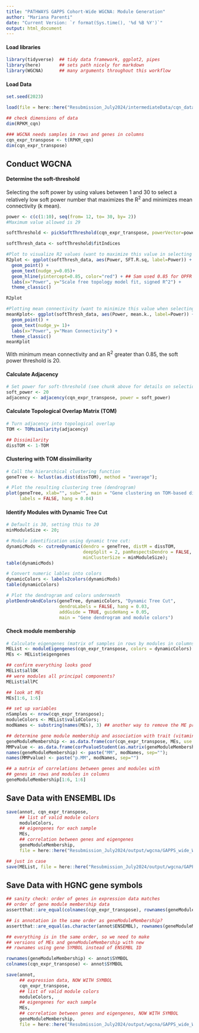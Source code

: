 ```yaml
---
title: "PATHWAYS GAPPS Cohort-Wide WGCNA: Module Generation"
author: "Mariana Parenti"
date: "Current Version: `r format(Sys.time(), '%d %B %Y')`"
output: html_document
---
```


#### Load libraries

```r
library(tidyverse)  ## tidy data framework, ggplot2, pipes
library(here)       ## sets path nicely for markdown
library(WGCNA)      ## many arguments throughout this workflow
```

#### Load Data

```r
set.seed(2023)

load(file = here::here("Resubmission_July2024/intermediateData/cqn_data.Rds"))

## check dimensions of data
dim(RPKM_cqn)

### WGCNA needs samples in rows and genes in columns
cqn_expr_transpose <- t(RPKM_cqn)
dim(cqn_expr_transpose)
```

## Conduct WGCNA

#### Determine the soft-threshold

Selecting the soft power by using values between 1 and 30 to select a relatively low soft power number that maximizes the R^2^ and minimizes mean connectivity (k mean).

```r
power <- c(c(1:10), seq(from= 12, to= 30, by= 2))
#Maximum value allowed is 29

softThreshold <- pickSoftThreshold(cqn_expr_transpose, powerVector=power, networkType="unsigned", verbose=5)
```

```r
softThresh_data <- softThreshold$fitIndices

#Plot to visualize R2 values (want to maximize this value in selecting the power for the soft threshold)
R2plot <- ggplot(softThresh_data, aes(Power, SFT.R.sq, label=Power)) + 
  geom_point() + 
  geom_text(nudge_y=0.05)+
  geom_hline(yintercept=0.85, color="red") + ## Sam used 0.85 for OPFR WGCNA
  labs(x="Power", y="Scale free topology model fit, signed R^2") + 
  theme_classic()

R2plot

#Plotting mean connectivity (want to minimize this value when selecting the power for the soft threshold)
meanKplot<- ggplot(softThresh_data, aes(Power, mean.k., label=Power)) + 
  geom_point() + 
  geom_text(nudge_y= 1)+
  labs(x="Power", y="Mean Connectivity") + 
  theme_classic()
meanKplot
```

With minimum mean connectivity and an R^2^ greater than 0.85, the soft power threshold is 20. 

#### Calculate Adjacency

```r
# Set power for soft-threshold (see chunk above for details on selection)
soft_power <- 20
adjacency <- adjacency(cqn_expr_transpose, power = soft_power)
```

#### Calculate Topological Overlap Matrix (TOM)

```r
# Turn adjacency into topological overlap
TOM <- TOMsimilarity(adjacency)

## Dissimilarity
dissTOM <- 1-TOM
```

#### Clustering with TOM dissimiliarity

```r
# Call the hierarchical clustering function
geneTree <- hclust(as.dist(dissTOM), method = "average");

# Plot the resulting clustering tree (dendrogram)
plot(geneTree, xlab="", sub="", main = "Gene clustering on TOM-based dissimilarity",
     labels = FALSE, hang = 0.04)
```

#### Identify Modules with Dynamic Tree Cut

```r
# Default is 30, setting this to 20
minModuleSize <- 20;

# Module identification using dynamic tree cut:
dynamicMods <- cutreeDynamic(dendro = geneTree, distM = dissTOM,
                             deepSplit = 2, pamRespectsDendro = FALSE,
                             minClusterSize = minModuleSize);
table(dynamicMods)

# Convert numeric lables into colors
dynamicColors <- labels2colors(dynamicMods)
table(dynamicColors)

# Plot the dendrogram and colors underneath
plotDendroAndColors(geneTree, dynamicColors, "Dynamic Tree Cut",
                    dendroLabels = FALSE, hang = 0.03,
                    addGuide = TRUE, guideHang = 0.05,
                    main = "Gene dendrogram and module colors")
```

#### Check module membership

```r
# Calculate eigengenes (matrix of samples in rows by modules in columns)
MEList <- moduleEigengenes(cqn_expr_transpose, colors = dynamicColors)
MEs <- MEList$eigengenes

## confirm everything looks good
MEList$allOK
## were modules all principal components?
MEList$allPC

## look at MEs
MEs[1:6, 1:6]

## set up variables
nSamples <- nrow(cqn_expr_transpose);
moduleColors <- MEList$validColors;
modNames <- substring(names(MEs), 3) ## another way to remove the ME prefix

## determine gene module membership and association with trait (vitaminD)
geneModuleMembership <- as.data.frame(cor(cqn_expr_transpose, MEs, use = "p"));
MMPvalue <- as.data.frame(corPvalueStudent(as.matrix(geneModuleMembership), nSamples));
names(geneModuleMembership) <- paste("MM", modNames, sep="");
names(MMPvalue) <- paste("p.MM", modNames, sep="")

## a matrix of correlations between genes and modules with 
## genes in rows and modules in columns
geneModuleMembership[1:6, 1:6]
```

## Save Data with ENSEMBL IDs

```r
save(annot, cqn_expr_transpose,
     ## list of valid module colors
     moduleColors, 
     ## eigengenes for each sample
     MEs, 
     ## correlation between genes and eigengenes
     geneModuleMembership,
     file = here::here("Resubmission_July2024/output/wgcna/GAPPS_wide_WGCNA_ensembl.RData"))

## just in case
save(MEList, file = here::here("Resubmission_July2024/output/wgcna/GAPPS_wide_WGCNA_ensembl_fullObject.RData"))
```

## Save Data with HGNC gene symbols

```r
## sanity check: order of genes in expression data matches 
## order of gene module membership data
assertthat::are_equal(colnames(cqn_expr_transpose), rownames(geneModuleMembership))

## is annotation in the same order as geneModuleMembership?
assertthat::are_equal(as.character(annot$ENSEMBL), rownames(geneModuleMembership))

## everything is in the same order, so we need to make
## versions of MEs and geneModuleMembership with new
## rownames using gene SYMBOL instead of ENSEMBL ID

rownames(geneModuleMembership) <- annot$SYMBOL
colnames(cqn_expr_transpose) <- annot$SYMBOL

save(annot,
     ## expression data, NOW WITH SYMBOL
     cqn_expr_transpose,
     ## list of valid module colors
     moduleColors, 
     ## eigengenes for each sample
     MEs, 
     ## correlation between genes and eigengenes, NOW WITH SYMBOL
     geneModuleMembership,
     file = here::here("Resubmission_July2024/output/wgcna/GAPPS_wide_WGCNA_symbol.RData"))
```